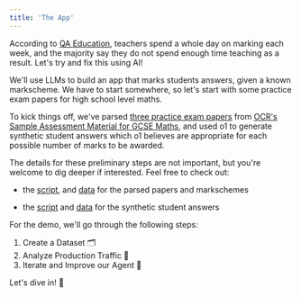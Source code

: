 ```yaml
---
title: 'The App'
---
```


According to [QA Education](https://qaeducation.co.uk/feature/uk-teachers-spend-whole-day-marking-each-week/),
teachers spend a whole day on marking each week, and the majority say they do not spend enough time teaching as a result.
Let's try and fix this using AI!

We'll use LLMs to build an app that marks students answers, given a known markscheme.
We have to start somewhere, so let's start with some practice exam papers for high school level maths.

To kick things off, we've parsed [three practice exam papers](https://github.com/unifyai/demos/tree/main/ai_tutor/data/parsed/GCSE_(9%E2%80%931)_Mathematics)
from [OCR's Sample Assessment Material for GCSE Maths](https://www.ocr.org.uk/Images/169000-foundation-tier-sample-assessment-materials.pdf),
and used o1 to generate synthetic student answers which o1 believes are appropriate for each possible number of marks to be awarded.

The details for these preliminary steps are not important,
but you're welcome to dig deeper if interested.
Feel free to check out:

- the [script](https://github.com/unifyai/demos/blob/main/ai_tutor/fetch_and_parse_pdf.py), and [data](https://github.com/unifyai/demos/tree/main/ai_tutor/data/parsed/GCSE_(9%E2%80%931)_Mathematics) for the parsed papers and markschemes

- the [script](https://github.com/unifyai/demos/blob/main/ai_tutor/generate_data.py) and [data](https://github.com/unifyai/demos/blob/main/ai_tutor/data/labelled_data.json) for the synthetic student answers

For the demo, we'll go through the following steps:

1. Create a Dataset 🗂️
2. Analyze Production Traffic 🚦
3. Iterate and Improve our Agent 🔁


Let's dive in! 🤿